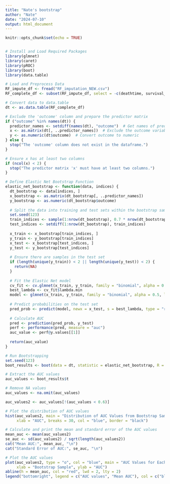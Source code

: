```yaml
---
title: "Nate's bootstrap"
author: "Nate"
date: "2024-07-10"
output: html_document
---
```


```r
knitr::opts_chunk$set(echo = TRUE)
```

```r

```


```r
# Install and Load Required Packages
library(glmnet)
library(caret)
library(pROC)
library(boot)
library(data.table)

# Load and Preprocess Data
RF_impute_df <- fread("RF_imputation_NEW.csv")
RF_complete_df <- subset(RF_impute_df, select = -c(deathtime, survival_time, LOS, Unnamed_0, V1, admittime, ID, group, tLOS, subject_id))

# Convert data to data.table
dt <- as.data.table(RF_complete_df)

# Exclude the 'outcome' column and prepare the predictor matrix
if ("outcome" %in% names(dt)) {
  predictor_names <- setdiff(names(dt), "outcome")  # Get names of predictor columns
  x <- as.matrix(dt[, ..predictor_names])  # Exclude the outcome variable
  y <- as.numeric(dt$outcome)  # Convert outcome to numeric
} else {
  stop("The 'outcome' column does not exist in the dataframe.")
}

# Ensure x has at least two columns
if (ncol(x) < 2) {
  stop("The predictor matrix 'x' must have at least two columns.")
}

# Define Elastic Net Bootstrap Function
elastic_net_bootstrap <- function(data, indices) {
  dt_bootstrap <- data[indices, ]
  x_bootstrap <- as.matrix(dt_bootstrap[, ..predictor_names])
  y_bootstrap <- as.numeric(dt_bootstrap$outcome)
  
  # Split the data into training and test sets within the bootstrap sample
  set.seed(123)
  train_indices <- sample(1:nrow(dt_bootstrap), 0.7 * nrow(dt_bootstrap), replace = TRUE)
  test_indices <- setdiff(1:nrow(dt_bootstrap), train_indices)
  
  x_train <- x_bootstrap[train_indices, ]
  y_train <- y_bootstrap[train_indices]
  x_test <- x_bootstrap[test_indices, ]
  y_test <- y_bootstrap[test_indices]
  
  # Ensure there are samples in the test set
  if (length(unique(y_train)) < 2 || length(unique(y_test)) < 2) {
    return(NA)
  }
  
  # Fit the Elastic Net model
  cv_fit <- cv.glmnet(x_train, y_train, family = "binomial", alpha = 0.5)
  best_lambda <- cv_fit$lambda.min
  model <- glmnet(x_train, y_train, family = "binomial", alpha = 0.5, lambda = best_lambda)
  
  # Predict probabilities on the test set
  pred_prob <- predict(model, newx = x_test, s = best_lambda, type = "response")
  
  # Calculate AUC
  pred <- prediction(pred_prob, y_test)
  perf <- performance(pred, measure = "auc")
  auc_value <- perf@y.values[[1]]
  
  return(auc_value)
}

# Run Bootstrapping
set.seed(123)
boot_results <- boot(data = dt, statistic = elastic_net_bootstrap, R = 500)

# Extract the AUC values
auc_values <- boot_results$t

# Remove NA values
auc_values <- na.omit(auc_values)

auc_values2 <- auc_values[!(auc_values < 0.6)]

# Plot the distribution of AUC values
hist(auc_values2, main = "Distribution of AUC Values from Bootstrap Samples",
     xlab = "AUC", breaks = 30, col = "blue", border = "black")

# Calculate and print the mean and standard error of the AUC values
mean_auc <- mean(auc_values2)
se_auc <- sd(auc_values2) / sqrt(length(auc_values2))
cat("Mean AUC:", mean_auc, "\n")
cat("Standard Error of AUC:", se_auc, "\n")

# Plot the AUC values
plot(auc_values2, type = "o", col = "blue", main = "AUC Values for Each Bootstrap Sample",
     xlab = "Bootstrap Sample", ylab = "AUC")
abline(h = mean_auc, col = "red", lwd = 2, lty = 2)
legend("bottomright", legend = c("AUC values", "Mean AUC"), col = c("blue", "red"), lwd = 2, lty = c(1, 2))

```

